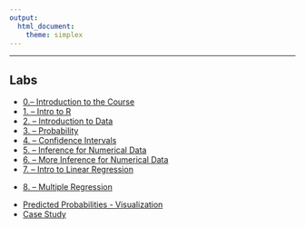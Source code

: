 ```yaml
---
output: 
  html_document:  
    theme: simplex
---
```

***
## Labs
<ul class="fa-ul">
<li><i class="fa-li fa fa-flask"></i><a target="_blank" href=./Labs/lab0/lab0.html>0.-- Introduction to the Course</a>
<li><i class="fa-li fa fa-flask"></i><a target="_blank" href=./Labs/lab1/intro_to_r.html>1. -- Intro to R </a>
<li><i class="fa-li fa fa-flask"></i><a target="_blank" href=./Labs/lab2/introduction_to_data.html> 2. -- Introduction to Data</a>
<li><i class="fa-li fa fa-flask"></i><a target="_blank" href=./Labs/lab3/probability.html>3. -- Probability</a>
<li><i class="fa-li fa fa-flask"></i><a target="_blank" href=./Labs/lab5/Xconfidence_intervals.html>4. -- Confidence Intervals</a>
<li><i class="fa-li fa fa-flask"></i><a target="_blank" href=./Labs/lab6/Xinf_for_numerical_data.html>5. -- Inference  for Numerical Data</a>
<li><i class="fa-li fa fa-flask"></i><a target="_blank" href=./Labs/lab7/Xmore_inf_for_numerical_data.html>6. -- More Inference  for Numerical Data</a>
<li><i class="fa-li fa fa-flask"></i><a target="_blank" href=./Labs/lab9/Xsimple_regression.html>7. -- Intro to Linear Regression</a>
<li><i class="fa-li fa fa-flask"></i><a target="_blank" href=./Labs/lab10//Xmultiple_regression.html>8. -- Multiple Regression</a>



<li><i class="fa-li fa fa-flask"></i><a target="_blank" href=./Labs/lab10//Xmultiple_regression.html>Predicted Probabilities - Visualization</a>
<li><i class="fa-li fa fa-flask"></i><a target="_blank" href=./Labs/lab10//Xmultiple_regression.html>Case Study</a>
</ul>

